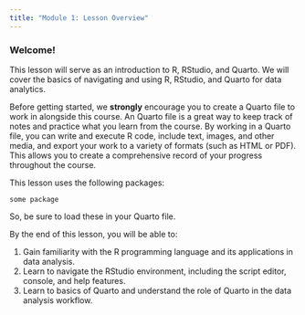 ```yaml
---
title: "Module 1: Lesson Overview"
---
```

### Welcome! 
This lesson will serve as an introduction to R, RStudio, and Quarto. We will cover the basics of navigating and using R, RStudio, and Quarto for data analytics. 

Before getting started, we **strongly** encourage you to create a Quarto file to work in alongside this course. An Quarto file is a great way to keep track of notes and practice what you learn from the course. By working in a Quarto file, you can write and execute R code, include text, images, and other media, and export your work to a variety of formats (such as HTML or PDF). This allows you to create a comprehensive record of your progress throughout the course.  

This lesson uses the following packages:  
```
some package
```
So, be sure to load these in your Quarto file.



By the end of this lesson, you will be able to:  

  1. Gain familiarity with the R programming language and its applications in data analysis.  
  2. Learn to navigate the RStudio environment, including the script editor, console, and help features.  
  3. Learn to basics of Quarto and understand the role of Quarto in the data analysis workflow.  
  
